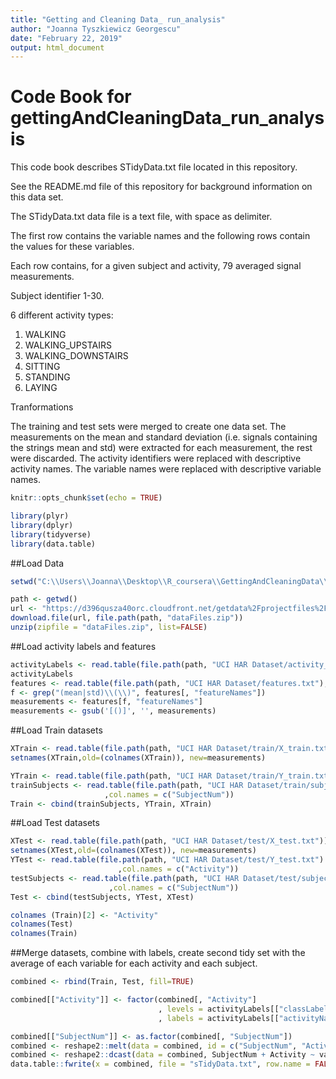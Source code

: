 ```yaml
---
title: "Getting and Cleaning Data_ run_analysis"
author: "Joanna Tyszkiewicz Georgescu"
date: "February 22, 2019"
output: html_document
---
```

# Code Book for gettingAndCleaningData_run_analysis
This code book describes STidyData.txt file located in this repository.

See the README.md file of this repository for background information on this data set.

The STidyData.txt data file is a text file, with space as delimiter.

The first row contains the variable names and the following rows contain the values for these variables.

Each row contains, for a given subject and activity, 79 averaged signal measurements.

Subject identifier 1-30.

6 different activity types:

(1) WALKING
(2) WALKING_UPSTAIRS 
(3) WALKING_DOWNSTAIRS
(4) SITTING
(5) STANDING
(6) LAYING

Tranformations

The training and test sets were merged to create one data set.
The measurements on the mean and standard deviation (i.e. signals containing the strings mean and std) were extracted for each measurement, the rest were discarded.
The activity identifiers were replaced with descriptive activity names.
The variable names were replaced with descriptive variable names.

```r
knitr::opts_chunk$set(echo = TRUE)
```
```r
library(plyr)
library(dplyr)
library(tidyverse)
library(data.table)
```

##Load Data
```r
setwd("C:\\Users\\Joanna\\Desktop\\R_coursera\\GettingAndCleaningData\\")

path <- getwd()
url <- "https://d396qusza40orc.cloudfront.net/getdata%2Fprojectfiles%2FUCI%20HAR%20Dataset.zip"
download.file(url, file.path(path, "dataFiles.zip"))
unzip(zipfile = "dataFiles.zip", list=FALSE)
```

##Load activity labels and features
```r
activityLabels <- read.table(file.path(path, "UCI HAR Dataset/activity_labels.txt"), col.names = c("classLabels", "activityName"))
activityLabels
features <- read.table(file.path(path, "UCI HAR Dataset/features.txt"), col.names = c("index", "featureNames"))
f <- grep("(mean|std)\\(\\)", features[, "featureNames"])
measurements <- features[f, "featureNames"]
measurements <- gsub('[()]', '', measurements)
```

##Load Train datasets
```r
XTrain <- read.table(file.path(path, "UCI HAR Dataset/train/X_train.txt"))[, f]
setnames(XTrain,old=(colnames(XTrain)), new=measurements)

YTrain <- read.table(file.path(path, "UCI HAR Dataset/train/Y_train.txt") , col.names = c("SubjectNum"))
trainSubjects <- read.table(file.path(path, "UCI HAR Dataset/train/subject_train.txt")
                     ,col.names = c("SubjectNum"))
Train <- cbind(trainSubjects, YTrain, XTrain)
```

##Load Test datasets
```r
XTest <- read.table(file.path(path, "UCI HAR Dataset/test/X_test.txt"))[, f]
setnames(XTest,old=(colnames(XTest)), new=measurements)
YTest <- read.table(file.path(path, "UCI HAR Dataset/test/Y_test.txt")
                        ,col.names = c("Activity"))
testSubjects <- read.table(file.path(path, "UCI HAR Dataset/test/subject_test.txt")
                      ,col.names = c("SubjectNum"))
Test <- cbind(testSubjects, YTest, XTest)

colnames (Train)[2] <- "Activity"
colnames(Test)
colnames(Train)
```

##Merge datasets, combine with labels, create second tidy set with the average of each variable for each activity and each subject.
```r
combined <- rbind(Train, Test, fill=TRUE)

combined[["Activity"]] <- factor(combined[, "Activity"]
                                 , levels = activityLabels[["classLabels"]]
                                 , labels = activityLabels[["activityName"]])

combined[["SubjectNum"]] <- as.factor(combined[, "SubjectNum"])
combined <- reshape2::melt(data = combined, id = c("SubjectNum", "Activity"))
combined <- reshape2::dcast(data = combined, SubjectNum + Activity ~ variable, fun.aggregate = mean)
data.table::fwrite(x = combined, file = "sTidyData.txt", row.name = FALSE)
```
